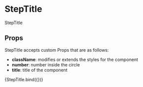 
<Meta title="components/molecules/StepTitle" decorators={[withDesign]} />

# StepTitle

StepTitle

## Props

StepTitle accepts custom Props that are as follows:

- <b>className</b>: modifies or extends the styles for the component
- <b>number</b>: number inside the circle
- <b>title</b>: title of the component

<Canvas>
  <Story
    name="StepTitle"
    parameters={{
      design: {
        type: 'figma',
        url: '',
      },
    }}
    args={{
      className: 'space-x-5',
      number: 1,
      title: 'Lorem Ipsum',
    }}
  >
    {StepTitle.bind({})}
  </Story>
</Canvas>

<ArgsTable of={StepTitle} />
